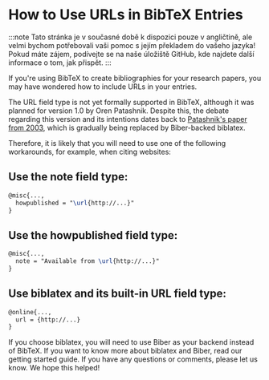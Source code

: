 # How to Use URLs in BibTeX Entries

:::note
Tato stránka je v současné době k dispozici pouze v angličtině, ale velmi bychom potřebovali vaši pomoc s jejím překladem do vašeho jazyka! Pokud máte zájem, podívejte se na naše úložiště GitHub, kde najdete další informace o tom, jak přispět.
:::


If you're using BibTeX to create bibliographies for your research papers, you may have wondered how to include URLs in your entries.

The URL field type is not yet formally supported in BibTeX, although it was planned for version 1.0 by Oren Patashnik. Despite this, the debate regarding this version and its intentions dates back to [Patashnik's paper from 2003](https://tug.org/TUGboat/tb24-1/patashnik.pdf), which is gradually being replaced by Biber-backed biblatex.

Therefore, it is likely that you will need to use one of the following workarounds, for example, when citing websites:



## Use the note field type:


```latex
@misc{...,
  howpublished = "\url{http://...}"
}
```

## Use the howpublished field type:

```latex
@misc{...,
  note = "Available from \url{http://...}"
}
```

## Use biblatex and its built-in URL field type:

```latex
@online{...,
  url = {http://...}
}
```


If you choose biblatex, you will need to use Biber as your backend instead of BibTeX. If you want to know more about biblatex and Biber, read our getting started guide.
If you have any questions or comments, please let us know. We hope this helped!
